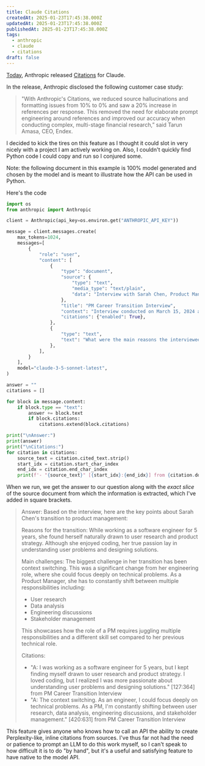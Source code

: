 ```yaml
---
title: Claude Citations
createdAt: 2025-01-23T17:45:38.000Z
updatedAt: 2025-01-23T17:45:38.000Z
publishedAt: 2025-01-23T17:45:38.000Z
tags:
  - anthropic
  - claude
  - citations
draft: false
---
```



[Today](https://www.anthropic.com/news/introducing-citations-api), Anthropic released [Citations](https://docs.anthropic.com/en/docs/build-with-claude/citations) for Claude.

In the release, Anthropic disclosed the following customer case study:

> "With Anthropic's Citations, we reduced source hallucinations and formatting issues from 10% to 0% and saw a 20% increase in references per response. This removed the need for elaborate prompt engineering around references and improved our accuracy when conducting complex, multi-stage financial research,” said Tarun Amasa, CEO, Endex.

I decided to kick the tires on this feature as I thought it could slot in very nicely with a project I am actively working on.
Also, I couldn't quickly find Python code I could copy and run so I conjured some.

Note: the following document in this example is 100% model generated and chosen by the model and is meant to illustrate how the API can be used in Python.

Here's the code

```python
import os
from anthropic import Anthropic

client = Anthropic(api_key=os.environ.get("ANTHROPIC_API_KEY"))

message = client.messages.create(
    max_tokens=1024,
    messages=[
        {
            "role": "user",
            "content": [
                {
                    "type": "document",
                    "source": {
                        "type": "text",
                        "media_type": "text/plain",
                        "data": "Interview with Sarah Chen, Product Manager at TechCorp\n\nQ: What made you switch from your previous role to product management?\nA: I was working as a software engineer for 5 years, but I kept finding myself drawn to user research and product strategy. I loved coding, but I realized I was more passionate about understanding user problems and designing solutions.\n\nQ: What's been the biggest challenge in the transition?\nA: The context switching. As an engineer, I could focus deeply on technical problems. As a PM, I'm constantly shifting between user research, data analysis, engineering discussions, and stakeholder management.\n\nQ: How do you measure success in your current role?\nA: It's a mix of quantitative and qualitative metrics. We track user engagement and retention numbers, but I also put a lot of weight on user feedback and satisfaction scores.",
                    },
                    "title": "PM Career Transition Interview",
                    "context": "Interview conducted on March 15, 2024 as part of UX research",
                    "citations": {"enabled": True},
                },
                {
                    "type": "text",
                    "text": "What were the main reasons the interviewee transitioned to product management and what challenges did they face?",
                },
            ],
        }
    ],
    model="claude-3-5-sonnet-latest",
)

answer = ""
citations = []

for block in message.content:
    if block.type == "text":
        answer += block.text
        if block.citations:
            citations.extend(block.citations)

print("\nAnswer:")
print(answer)
print("\nCitations:")
for citation in citations:
    source_text = citation.cited_text.strip()
    start_idx = citation.start_char_index
    end_idx = citation.end_char_index
    print(f'- "{source_text}" [{start_idx}:{end_idx}] from {citation.document_title}')
```

When we run, we get the answer to our question along with the _exact slice_ of the source document from which the information is extracted, which I've added in square brackets.

> Answer:
> Based on the interview, here are the key points about Sarah Chen's transition to product management:
>
> Reasons for the transition:
> While working as a software engineer for 5 years, she found herself naturally drawn to user research and product strategy. Although she enjoyed coding, her true passion lay in understanding user problems and designing solutions.
>
> Main challenges:
> The biggest challenge in her transition has been context switching. This was a significant change from her engineering role, where she could focus deeply on technical problems. As a Product Manager, she has to constantly shift between multiple responsibilities including:
>
> - User research
> - Data analysis
> - Engineering discussions
> - Stakeholder management
>
> This showcases how the role of a PM requires juggling multiple responsibilities and a different skill set compared to her previous technical role.
>
> Citations:
>
> - "A: I was working as a software engineer for 5 years, but I kept finding myself drawn to user research and product strategy. I loved coding, but I realized I was more passionate about understanding user problems and designing solutions." [127:364] from PM Career Transition Interview
> - "A: The context switching. As an engineer, I could focus deeply on technical problems. As a PM, I'm constantly shifting between user research, data analysis, engineering discussions, and stakeholder management." [420:631] from PM Career Transition Interview

This feature gives anyone who knows how to call an API the ability to create Perplexity-like, inline citations from sources.
I've thus far not had the need or patience to prompt an LLM to do this work myself, so I can't speak to how difficult it is to do "by hand", but it's a useful and satisfying feature to have native to the <Sidenote content="And is yet another divergence from the OpenAI API spec">model API</Sidenote>.
